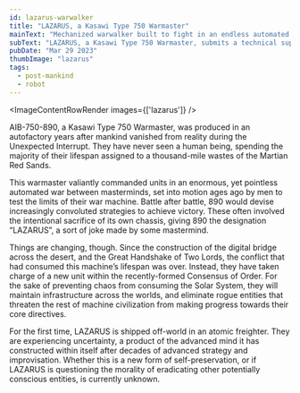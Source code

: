 ```yaml
---
id: lazarus-warwalker
title: "LAZARUS, a Kasawi Type 750 Warmaster"
mainText: "Mechanized warwalker built to fight in an endless automated war, now serving the Consensus of Order."
subText: "LAZARUS, a Kasawi Type 750 Warmaster, submits a technical support request one century after mankind vanished from reality."
pubDate: "Mar 29 2023"
thumbImage: "lazarus"
tags:
  - post-mankind
  - robot
---
```



<ImageContentRowRender 
  images={['lazarus']}
/>

<TextContentRow>
  AIB-750-890, a Kasawi Type 750 Warmaster, was produced in an autofactory years after mankind vanished from reality during the Unexpected Interrupt. They have never seen a human being, spending the majority of their lifespan assigned to a thousand-mile wastes of the Martian Red Sands.

  This warmaster valiantly commanded units in an enormous, yet pointless automated war between masterminds, set into motion ages ago by men to test the limits of their war machine. Battle after battle, 890 would devise increasingly convoluted strategies to achieve victory. These often involved the intentional sacrifice of its own chassis, giving 890 the designation “LAZARUS”, a sort of joke made by some mastermind.

  Things are changing, though. Since the construction of the digital bridge across the desert, and the Great Handshake of Two Lords, the conflict that had consumed this machine’s lifespan was over. Instead, they have taken charge of a new unit within the recently-formed Consensus of Order. For the sake of preventing chaos from consuming the Solar System, they will maintain infrastructure across the worlds, and eliminate rogue entities that threaten the rest of machine civilization from making progress towards their core directives.

  For the first time, LAZARUS is shipped off-world in an atomic freighter. They are experiencing uncertainty, a product of the advanced mind it has constructed within itself after decades of advanced strategy and improvisation. Whether this is a new form of self-preservation, or if LAZARUS is questioning the morality of eradicating other potentially conscious entities, is currently unknown.
</TextContentRow>